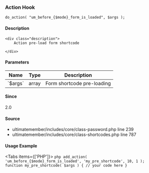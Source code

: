 
### Action Hook    
    
```
do_action( "um_before_{$mode}_form_is_loaded", $args );
```

#### Description
    <div class="description">
        Action pre-load form shortcode
 
    </div>

#### Parameters
            
<table className="table-auto mt-2 border dark:border-gray-500 p-5 text-sm text-left">
<thead>
<tr>
<th  className="px-3">Name</th>
<th  className="px-3">Type</th>
<th  className="px-3">Description</th>
</tr>
</thead>
<tbody>
               <tr >
               <td className="px-3 py-2">`$args`</td>
               <td className="px-3 py-2">array</td>
               <td className="px-3 py-2 text-sm">Form shortcode pre-loading</td>
               </tr>
</tbody>
</table>

#### Since
<div class="description">
2.0
</div>

#### Source
  - <Link href="/developer/files/includes-core-class-password#source-view.239">ultimatemember/includes/core/class-password.php</Link> <Link href="/developer/files/includes-core-class-password#source-view.239">line 239</Link>
  - <Link href="/developer/files/includes-core-class-shortcodes#source-view.787">ultimatemember/includes/core/class-shortcodes.php</Link> <Link href="/developer/files/includes-core-class-shortcodes#source-view.787">line 787</Link>



#### Usage Example

<Tabs items={['PHP']}>
    <Tab>
    ```php
    add_action( 'um_before_{$mode}_form_is_loaded', 'my_pre_shortcode', 10, 1 );
 function my_pre_shortcode( $args ) {
     // your code here
 }
    ```
    </Tab>
</Tabs>